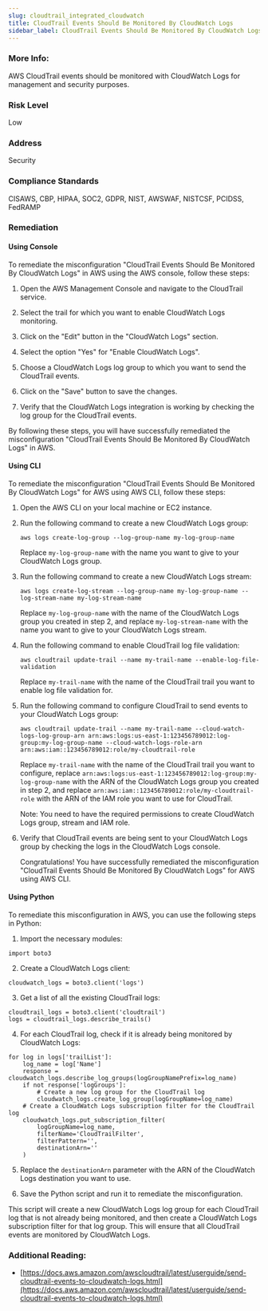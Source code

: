 ```yaml
---
slug: cloudtrail_integrated_cloudwatch
title: CloudTrail Events Should Be Monitored By CloudWatch Logs
sidebar_label: CloudTrail Events Should Be Monitored By CloudWatch Logs
---
```


### More Info:

AWS CloudTrail events should be monitored with CloudWatch Logs for management and security purposes.

### Risk Level

Low

### Address

Security

### Compliance Standards

CISAWS, CBP, HIPAA, SOC2, GDPR, NIST, AWSWAF, NISTCSF, PCIDSS, FedRAMP

### Remediation

#### Using Console

To remediate the misconfiguration "CloudTrail Events Should Be Monitored By CloudWatch Logs" in AWS using the AWS console, follow these steps:

1. Open the AWS Management Console and navigate to the CloudTrail service.

2. Select the trail for which you want to enable CloudWatch Logs monitoring.

3. Click on the "Edit" button in the "CloudWatch Logs" section.

4. Select the option "Yes" for "Enable CloudWatch Logs".

5. Choose a CloudWatch Logs log group to which you want to send the CloudTrail events.

6. Click on the "Save" button to save the changes.

7. Verify that the CloudWatch Logs integration is working by checking the log group for the CloudTrail events.

By following these steps, you will have successfully remediated the misconfiguration "CloudTrail Events Should Be Monitored By CloudWatch Logs" in AWS.

#### Using CLI

To remediate the misconfiguration "CloudTrail Events Should Be Monitored By CloudWatch Logs" for AWS using AWS CLI, follow these steps:

1. Open the AWS CLI on your local machine or EC2 instance.

2. Run the following command to create a new CloudWatch Logs group:

   ```
   aws logs create-log-group --log-group-name my-log-group-name
   ```

   Replace `my-log-group-name` with the name you want to give to your CloudWatch Logs group.

3. Run the following command to create a new CloudWatch Logs stream:

   ```
   aws logs create-log-stream --log-group-name my-log-group-name --log-stream-name my-log-stream-name
   ```

   Replace `my-log-group-name` with the name of the CloudWatch Logs group you created in step 2, and replace `my-log-stream-name` with the name you want to give to your CloudWatch Logs stream.

4. Run the following command to enable CloudTrail log file validation:

   ```
   aws cloudtrail update-trail --name my-trail-name --enable-log-file-validation
   ```

   Replace `my-trail-name` with the name of the CloudTrail trail you want to enable log file validation for.

5. Run the following command to configure CloudTrail to send events to your CloudWatch Logs group:

   ```
   aws cloudtrail update-trail --name my-trail-name --cloud-watch-logs-log-group-arn arn:aws:logs:us-east-1:123456789012:log-group:my-log-group-name --cloud-watch-logs-role-arn arn:aws:iam::123456789012:role/my-cloudtrail-role
   ```

   Replace `my-trail-name` with the name of the CloudTrail trail you want to configure, replace `arn:aws:logs:us-east-1:123456789012:log-group:my-log-group-name` with the ARN of the CloudWatch Logs group you created in step 2, and replace `arn:aws:iam::123456789012:role/my-cloudtrail-role` with the ARN of the IAM role you want to use for CloudTrail.

   Note: You need to have the required permissions to create CloudWatch Logs group, stream and IAM role.

6. Verify that CloudTrail events are being sent to your CloudWatch Logs group by checking the logs in the CloudWatch Logs console.

   Congratulations! You have successfully remediated the misconfiguration "CloudTrail Events Should Be Monitored By CloudWatch Logs" for AWS using AWS CLI.

#### Using Python

To remediate this misconfiguration in AWS, you can use the following steps in Python:

1. Import the necessary modules:

```
import boto3
```

2. Create a CloudWatch Logs client:

```
cloudwatch_logs = boto3.client('logs')
```

3. Get a list of all the existing CloudTrail logs:

```
cloudtrail_logs = boto3.client('cloudtrail')
logs = cloudtrail_logs.describe_trails()
```

4. For each CloudTrail log, check if it is already being monitored by CloudWatch Logs:

```
for log in logs['trailList']:
    log_name = log['Name']
    response = cloudwatch_logs.describe_log_groups(logGroupNamePrefix=log_name)
    if not response['logGroups']:
        # Create a new log group for the CloudTrail log
        cloudwatch_logs.create_log_group(logGroupName=log_name)
    # Create a CloudWatch Logs subscription filter for the CloudTrail log
    cloudwatch_logs.put_subscription_filter(
        logGroupName=log_name,
        filterName='CloudTrailFilter',
        filterPattern='',
        destinationArn=''
    )
```

5. Replace the `destinationArn` parameter with the ARN of the CloudWatch Logs destination you want to use.

6. Save the Python script and run it to remediate the misconfiguration.

This script will create a new CloudWatch Logs log group for each CloudTrail log that is not already being monitored, and then create a CloudWatch Logs subscription filter for that log group. This will ensure that all CloudTrail events are monitored by CloudWatch Logs.

### Additional Reading:

- [https://docs.aws.amazon.com/awscloudtrail/latest/userguide/send-cloudtrail-events-to-cloudwatch-logs.html](https://docs.aws.amazon.com/awscloudtrail/latest/userguide/send-cloudtrail-events-to-cloudwatch-logs.html) 

